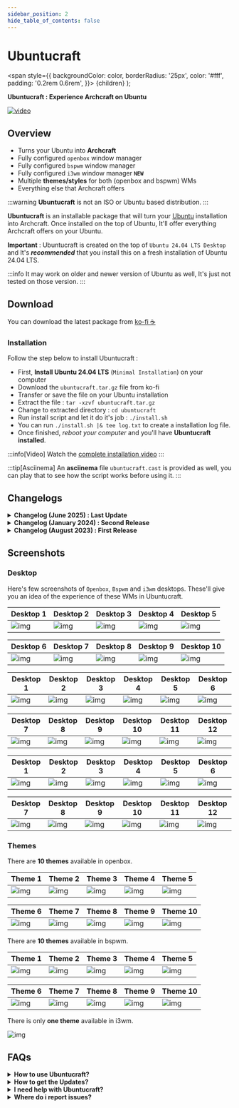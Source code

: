 ```yaml
---
sidebar_position: 2
hide_table_of_contents: false
---
```


# Ubuntucraft

<!-- Theme ---------------------------------------- -->
<!-- Tabs -->

<!-- Badges -->
  <span
    style={{
      backgroundColor: color,
      borderRadius: '25px',
      color: '#fff',
      padding: '0.2rem 0.6rem',
    }}>
    {children}
  </span>
);

<!-- Add your stuff after this -------------------- -->

**Ubuntucraft : Experience Archcraft on Ubuntu**

[![video](https://raw.githubusercontent.com/archcraft-os/misc-files/main/archcraftify/ubuntucraft/main.gif)](https://youtu.be/nTnqDM8qNTk)

## Overview

- Turns your Ubuntu into **Archcraft**
- Fully configured `openbox` window manager
- Fully configured `bspwm` window manager
- Fully configured `i3wm` window manager **`NEW`**
- Multiple **themes/styles** for both (openbox and bspwm) WMs
- Everything else that Archcraft offers

:::warning
**Ubuntucraft** is not an ISO or Ubuntu based distribution.
:::

**Ubuntucraft** is an installable package that will turn your [Ubuntu](https://ubuntu.com/) installation into Archcraft. Once installed on the top of Ubuntu, It'll offer everything Archcraft offers on your Ubuntu.

**Important** : Ubuntucraft is created on the top of `Ubuntu 24.04 LTS Desktop` and It's ***recommended*** that you install this on a fresh installation of Ubuntu 24.04 LTS.

:::info
It may work on older and newer version of Ubuntu as well, It's just not tested on those version.
:::

<!-- Download ------------------------------------- -->

## Download

You can download the latest package from <Highlight color="#50545b"><a href="https://ko-fi.com/s/1d8e3409a8" target="_blank">ko-fi ☕</a></Highlight>

### Installation

Follow the step below to install Ubuntucraft :

- First, **Install Ubuntu 24.04 LTS** (`Minimal Installation`)  on your computer
- Download the `ubuntucraft.tar.gz` file from ko-fi
- Transfer or save the file on your Ubuntu installation
- Extract the file : `tar -xzvf ubuntucraft.tar.gz`
- Change to extracted directory : `cd ubuntucraft`
- Run install script and let it do it's job : `./install.sh`
- You can run `./install.sh |& tee log.txt` to create a installation log file.
- Once finished, _reboot your computer_ and you'll have **Ubuntucraft installed**.

:::info[Video]
Watch the [complete installation video](https://youtu.be/nTnqDM8qNTk)
:::

:::tip[Asciinema]
An **asciinema** file `ubuntucraft.cast` is provided as well, you can play that to see how the script works before using it.
:::

<!-- Changelogs ----------------------------------- -->

## Changelogs

<details>
<summary><b>Changelog (June 2025) : Last Update</b></summary>

**Date** : `June 29th, 2025`

> Updated for Ubuntu 24.04 LTS (22.04 is not supported as the pkgs in the repo are very much outdated)

- Added **new cursor, icon, and GTK themes** (along with updates to existing ones)
- Added **new icon and nerd fonts** (existing ones updated as well)
- Theme updates across both WMs (Polybar, Rofi, etc.)
- Added **4 new icon sets** for the openbox menu
- Added `kitty` terminal support to all WMs
- Update all Window Manager's Configs
- Added `archcraft-arandr` (GUI) package to manage screen layouts
- Fixed QT theming issue, added configs for QT6
- Improved thunar actions functionalities
  - open terminal according to session
  - open as root according to session
  - permanently sets the wallpaper in supported sessions
- Added new `neofetch` configuration
- Updated `zsh` theme
- Small improvements and bugs fixed.

</details>

<details>
<summary><b>Changelog (January 2024) : Second Release</b></summary>

**Date** : `January 14th, 2024`

- Added `i3wm` window manager
- Migrated alacritty config to `toml`
- Updated scripts related to alacritty
- Fixed some pipemenus for `openbox`
- Added better multi-monitor config in `bspwm`
- `python2` is no longer a dependency
- Bug fixes, etc

</details>

<details>
<summary><b>Changelog (August 2023) : First Release</b></summary>

**Date** : `August 29th, 2023`

- Released Ubuntucraft

</details>

<!-- Screenshots ---------------------------------- -->

## Screenshots

### Desktop

Here's few screenshots of `Openbox`, `Bspwm` and `i3wm` desktops. These'll give you an idea of the experience of these WMs in Ubuntucraft. 

<Tabs>

<TabItem value="wm_1" label="Openbox" default>

|Desktop 1|Desktop 2|Desktop 3|Desktop 4|Desktop 5|
|---|---|---|---|---|
|![img](https://raw.githubusercontent.com/archcraft-os/misc-files/main/archcraftify/ubuntucraft/openbox/desktop/desktop_1.png)|![img](https://raw.githubusercontent.com/archcraft-os/misc-files/main/archcraftify/ubuntucraft/openbox/desktop/desktop_2.png)|![img](https://raw.githubusercontent.com/archcraft-os/misc-files/main/archcraftify/ubuntucraft/openbox/desktop/desktop_3.png)|![img](https://raw.githubusercontent.com/archcraft-os/misc-files/main/archcraftify/ubuntucraft/openbox/desktop/desktop_4.png)|![img](https://raw.githubusercontent.com/archcraft-os/misc-files/main/archcraftify/ubuntucraft/openbox/desktop/desktop_5.png)|

|Desktop 6|Desktop 7|Desktop 8|Desktop 9|Desktop 10|
|---|---|---|---|---|
|![img](https://raw.githubusercontent.com/archcraft-os/misc-files/main/archcraftify/ubuntucraft/openbox/desktop/desktop_6.png)|![img](https://raw.githubusercontent.com/archcraft-os/misc-files/main/archcraftify/ubuntucraft/openbox/desktop/desktop_7.png)|![img](https://raw.githubusercontent.com/archcraft-os/misc-files/main/archcraftify/ubuntucraft/openbox/desktop/desktop_8.png)|![img](https://raw.githubusercontent.com/archcraft-os/misc-files/main/archcraftify/ubuntucraft/openbox/desktop/desktop_9.png)|![img](https://raw.githubusercontent.com/archcraft-os/misc-files/main/archcraftify/ubuntucraft/openbox/desktop/desktop_10.png)|
</TabItem>

<TabItem value="wm_2" label="Bspwm" default>

|Desktop 1|Desktop 2|Desktop 3|Desktop 4|Desktop 5|Desktop 6|
|---|---|---|---|---|---|
|![img](https://raw.githubusercontent.com/archcraft-os/misc-files/main/archcraftify/ubuntucraft/bspwm/desktop/desktop_1.png)|![img](https://raw.githubusercontent.com/archcraft-os/misc-files/main/archcraftify/ubuntucraft/bspwm/desktop/desktop_2.png)|![img](https://raw.githubusercontent.com/archcraft-os/misc-files/main/archcraftify/ubuntucraft/bspwm/desktop/desktop_3.png)|![img](https://raw.githubusercontent.com/archcraft-os/misc-files/main/archcraftify/ubuntucraft/bspwm/desktop/desktop_4.png)|![img](https://raw.githubusercontent.com/archcraft-os/misc-files/main/archcraftify/ubuntucraft/bspwm/desktop/desktop_5.png)|![img](https://raw.githubusercontent.com/archcraft-os/misc-files/main/archcraftify/ubuntucraft/bspwm/desktop/desktop_6.png)|

|Desktop 7|Desktop 8|Desktop 9|Desktop 10|Desktop 11|Desktop 12|
|---|---|---|---|---|---|
|![img](https://raw.githubusercontent.com/archcraft-os/misc-files/main/archcraftify/ubuntucraft/bspwm/desktop/desktop_7.png)|![img](https://raw.githubusercontent.com/archcraft-os/misc-files/main/archcraftify/ubuntucraft/bspwm/desktop/desktop_8.png)|![img](https://raw.githubusercontent.com/archcraft-os/misc-files/main/archcraftify/ubuntucraft/bspwm/desktop/desktop_9.png)|![img](https://raw.githubusercontent.com/archcraft-os/misc-files/main/archcraftify/ubuntucraft/bspwm/desktop/desktop_10.png)|![img](https://raw.githubusercontent.com/archcraft-os/misc-files/main/archcraftify/ubuntucraft/bspwm/desktop/desktop_11.png)|![img](https://raw.githubusercontent.com/archcraft-os/misc-files/main/archcraftify/ubuntucraft/bspwm/desktop/desktop_12.png)|

</TabItem>

<TabItem value="wm_3" label="i3wm" default>

|Desktop 1|Desktop 2|Desktop 3|Desktop 4|Desktop 5|Desktop 6|
|---|---|---|---|---|---|
|![img](https://raw.githubusercontent.com/archcraft-os/misc-files/main/archcraftify/ubuntucraft/i3wm/desktop/desktop_1.png)|![img](https://raw.githubusercontent.com/archcraft-os/misc-files/main/archcraftify/ubuntucraft/i3wm/desktop/desktop_2.png)|![img](https://raw.githubusercontent.com/archcraft-os/misc-files/main/archcraftify/ubuntucraft/i3wm/desktop/desktop_3.png)|![img](https://raw.githubusercontent.com/archcraft-os/misc-files/main/archcraftify/ubuntucraft/i3wm/desktop/desktop_4.png)|![img](https://raw.githubusercontent.com/archcraft-os/misc-files/main/archcraftify/ubuntucraft/i3wm/desktop/desktop_5.png)|![img](https://raw.githubusercontent.com/archcraft-os/misc-files/main/archcraftify/ubuntucraft/i3wm/desktop/desktop_6.png)|

|Desktop 7|Desktop 8|Desktop 9|Desktop 10|Desktop 11|Desktop 12|
|---|---|---|---|---|---|
|![img](https://raw.githubusercontent.com/archcraft-os/misc-files/main/archcraftify/ubuntucraft/i3wm/desktop/desktop_7.png)|![img](https://raw.githubusercontent.com/archcraft-os/misc-files/main/archcraftify/ubuntucraft/i3wm/desktop/desktop_8.png)|![img](https://raw.githubusercontent.com/archcraft-os/misc-files/main/archcraftify/ubuntucraft/i3wm/desktop/desktop_9.png)|![img](https://raw.githubusercontent.com/archcraft-os/misc-files/main/archcraftify/ubuntucraft/i3wm/desktop/desktop_10.png)|![img](https://raw.githubusercontent.com/archcraft-os/misc-files/main/archcraftify/ubuntucraft/i3wm/desktop/desktop_11.png)|![img](https://raw.githubusercontent.com/archcraft-os/misc-files/main/archcraftify/ubuntucraft/i3wm/desktop/desktop_12.png)|

</TabItem>

</Tabs>

### Themes

<Tabs>

<TabItem value="wm_1" label="Openbox" default>

There are **10 themes** available in openbox.

|Theme 1|Theme 2|Theme 3|Theme 4|Theme 5|
|---|---|---|---|---|
|![img](https://raw.githubusercontent.com/archcraft-os/misc-files/main/archcraftify/ubuntucraft/openbox/themes/theme_1.png)|![img](https://raw.githubusercontent.com/archcraft-os/misc-files/main/archcraftify/ubuntucraft/openbox/themes/theme_2.png)|![img](https://raw.githubusercontent.com/archcraft-os/misc-files/main/archcraftify/ubuntucraft/openbox/themes/theme_3.png)|![img](https://raw.githubusercontent.com/archcraft-os/misc-files/main/archcraftify/ubuntucraft/openbox/themes/theme_4.png)|![img](https://raw.githubusercontent.com/archcraft-os/misc-files/main/archcraftify/ubuntucraft/openbox/themes/theme_5.png)|

|Theme 6|Theme 7|Theme 8|Theme 9|Theme 10|
|---|---|---|---|---|
|![img](https://raw.githubusercontent.com/archcraft-os/misc-files/main/archcraftify/ubuntucraft/openbox/themes/theme_6.png)|![img](https://raw.githubusercontent.com/archcraft-os/misc-files/main/archcraftify/ubuntucraft/openbox/themes/theme_7.png)|![img](https://raw.githubusercontent.com/archcraft-os/misc-files/main/archcraftify/ubuntucraft/openbox/themes/theme_8.png)|![img](https://raw.githubusercontent.com/archcraft-os/misc-files/main/archcraftify/ubuntucraft/openbox/themes/theme_9.png)|![img](https://raw.githubusercontent.com/archcraft-os/misc-files/main/archcraftify/ubuntucraft/openbox/themes/theme_10.png)|

</TabItem>

<TabItem value="wm_2" label="Bspwm" default>

There are **10 themes** available in bspwm.

|Theme 1|Theme 2|Theme 3|Theme 4|Theme 5|
|---|---|---|---|---|
|![img](https://raw.githubusercontent.com/archcraft-os/misc-files/main/archcraftify/ubuntucraft/bspwm/themes/theme_1.png)|![img](https://raw.githubusercontent.com/archcraft-os/misc-files/main/archcraftify/ubuntucraft/bspwm/themes/theme_2.png)|![img](https://raw.githubusercontent.com/archcraft-os/misc-files/main/archcraftify/ubuntucraft/bspwm/themes/theme_3.png)|![img](https://raw.githubusercontent.com/archcraft-os/misc-files/main/archcraftify/ubuntucraft/bspwm/themes/theme_4.png)|![img](https://raw.githubusercontent.com/archcraft-os/misc-files/main/archcraftify/ubuntucraft/bspwm/themes/theme_5.png)|

|Theme 6|Theme 7|Theme 8|Theme 9|Theme 10|
|---|---|---|---|---|
|![img](https://raw.githubusercontent.com/archcraft-os/misc-files/main/archcraftify/ubuntucraft/bspwm/themes/theme_6.png)|![img](https://raw.githubusercontent.com/archcraft-os/misc-files/main/archcraftify/ubuntucraft/bspwm/themes/theme_7.png)|![img](https://raw.githubusercontent.com/archcraft-os/misc-files/main/archcraftify/ubuntucraft/bspwm/themes/theme_8.png)|![img](https://raw.githubusercontent.com/archcraft-os/misc-files/main/archcraftify/ubuntucraft/bspwm/themes/theme_9.png)|![img](https://raw.githubusercontent.com/archcraft-os/misc-files/main/archcraftify/ubuntucraft/bspwm/themes/theme_10.png)|

</TabItem>

<TabItem value="wm_3" label="i3wm" default>

There is only **one theme** available in i3wm.

![img](https://raw.githubusercontent.com/archcraft-os/misc-files/main/archcraftify/ubuntucraft/i3wm/desktop/desktop_1.png)

</TabItem>
</Tabs>

<!-- FAQs ----------------------------------------- -->

## FAQs

<details>
<summary><b>How to use Ubuntucraft?</b></summary>

For any help with Configurations and Keybindings, visit the respective window manager's page.

**Openbox :** [`Here`](/docs/window-managers/stacking-wm/openbox) <br/>
**Bspwm :** [`Here`](/docs/window-managers/tiling-wm/bspwm) <br/>
**i3wm :** [`Here`](/docs/window-managers/tiling-wm/i3wm)

</details>

<details>
<summary><b>How to get the Updates?</b></summary>

Follow the steps below to get updates (or re-download files):
- Login to you Ko-fi account
- Go to your `Ko-fi Payments History`
- Select the purchases you've made
- Click on `View Details`
- Then, Click on `View Content` to download the updated files.

</details>

<details>
<summary><b>I need help with Ubuntucraft?</b></summary>

The best places to get help quickly are **Archcraft Communities**. So join them and ask for help there. The links are in footer section of this wiki.

If you face any issue with this, Email me at **adi1090x@gmail.com** and feel free to ask for help.

</details>

<details>
<summary><b>Where do i report issues?</b></summary>

Have you found any bug and want to report it, Open an issue on [Github](https://github.com/archcraft-os/ubuntucraft/issues)

</details>
